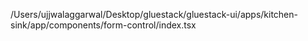 /Users/ujjwalaggarwal/Desktop/gluestack/gluestack-ui/apps/kitchen-sink/app/components/form-control/index.tsx